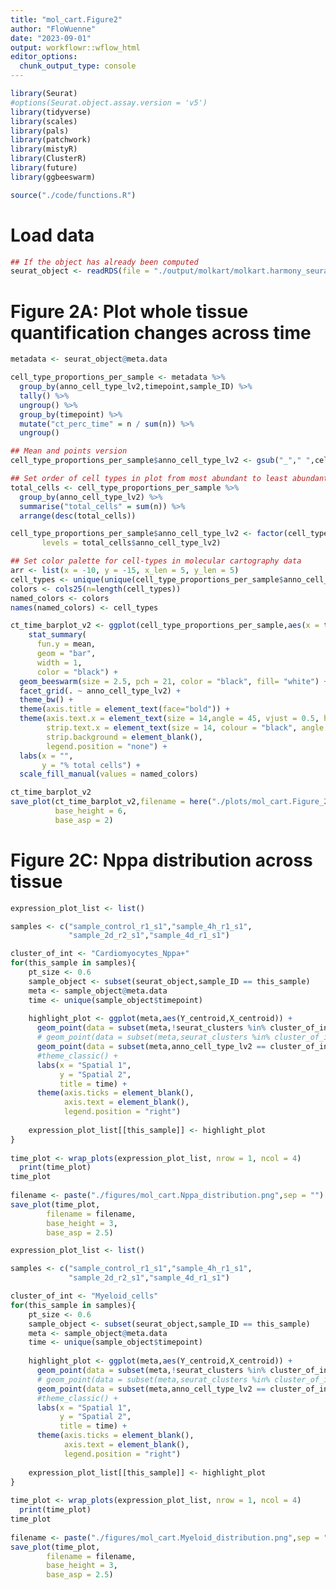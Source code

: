 ```yaml
---
title: "mol_cart.Figure2"
author: "FloWuenne"
date: "2023-09-01"
output: workflowr::wflow_html
editor_options:
  chunk_output_type: console
---
```


```r
library(Seurat)
#options(Seurat.object.assay.version = 'v5')
library(tidyverse)
library(scales)
library(pals)
library(patchwork)
library(mistyR)
library(ClusterR)
library(future)
library(ggbeeswarm)

source("./code/functions.R")
```

# Load data

```r
## If the object has already been computed
seurat_object <- readRDS(file = "./output/molkart/molkart.harmony_seurat_object.rds")
```

# Figure 2A:  Plot whole tissue quantification changes across time

```r
metadata <- seurat_object@meta.data

cell_type_proportions_per_sample <- metadata %>%
  group_by(anno_cell_type_lv2,timepoint,sample_ID) %>%
  tally() %>%
  ungroup() %>%
  group_by(timepoint) %>%
  mutate("ct_perc_time" = n / sum(n)) %>%
  ungroup()

## Mean and points version
cell_type_proportions_per_sample$anno_cell_type_lv2 <- gsub("_"," ",cell_type_proportions_per_sample$anno_cell_type_lv2)

## Set order of cell types in plot from most abundant to least abundant
total_cells <- cell_type_proportions_per_sample %>%
  group_by(anno_cell_type_lv2) %>%
  summarise("total_cells" = sum(n)) %>%
  arrange(desc(total_cells))

cell_type_proportions_per_sample$anno_cell_type_lv2 <- factor(cell_type_proportions_per_sample$anno_cell_type_lv2,
       levels = total_cells$anno_cell_type_lv2)

## Set color palette for cell-types in molecular cartography data
arr <- list(x = -10, y = -15, x_len = 5, y_len = 5)
cell_types <- unique(unique(cell_type_proportions_per_sample$anno_cell_type_lv2))
colors <- cols25(n=length(cell_types))
named_colors <- colors
names(named_colors) <- cell_types

ct_time_barplot_v2 <- ggplot(cell_type_proportions_per_sample,aes(x = timepoint,y = ct_perc_time, fill = anno_cell_type_lv2)) +
    stat_summary(
      fun.y = mean,
      geom = "bar",
      width = 1,
      color = "black") +
  geom_beeswarm(size = 2.5, pch = 21, color = "black", fill= "white") +
  facet_grid(. ~ anno_cell_type_lv2) +
  theme_bw() +
  theme(axis.title = element_text(face="bold")) +
  theme(axis.text.x = element_text(size = 14,angle = 45, vjust = 0.5, hjust=1),
        strip.text.x = element_text(size = 14, colour = "black", angle = 90, face = "bold"),
        strip.background = element_blank(),
        legend.position = "none") + 
  labs(x = "",
       y = "% total cells") +
  scale_fill_manual(values = named_colors)

ct_time_barplot_v2
save_plot(ct_time_barplot_v2,filename = here("./plots/mol_cart.Figure_2.ct_percentage.pdf"),
          base_height = 6,
          base_asp = 2)
```

<!-- # Figure 2B: Misty gains -->

<!-- ```{r} -->
<!-- misty.results <- collect_results("./data/results_cts_100.sqm") -->
<!-- ``` -->

<!-- ```{r} -->
<!-- gains <- misty.results$improvements %>% -->
<!--   subset(measure == "gain.R2") %>% -->
<!--   separate(sample, into = c("smpl","time","replicate","slide") , sep="_", remove = FALSE) -->

<!-- gains$time <- factor(gains$time, -->
<!--                      levels = c("control","4h","2d","4d")) -->

<!-- gains <- subset(gains,target %in% c("Cardiomyocytes.Nppa.","Myeloid.cells")) -->

<!-- gains$target <- gsub("\\."," ",gains$target) -->
<!-- gains$target <- factor(gains$target, -->
<!--                        levels = c("Cardiomyocytes Nppa ","Myeloid cells")) -->

<!-- gains_plot <-  ggplot(gains,aes(time,value, fill = time)) + -->
<!--   stat_summary( -->
<!--       fun.y = mean, -->
<!--       geom = "errorbar", -->
<!--       aes(ymax = ..y.., ymin = ..y..), -->
<!--       width = 0.6, -->
<!--       size = 1, -->
<!--       color = "black") + -->
<!--   geom_beeswarm(size = 3, pch = 21, color = "black", aes(fill = time)) + -->
<!--   theme(axis.text.x = element_text(angle = 45, hjust = 1)) + -->
<!--   labs(x = "Target", -->
<!--        y = "Gains R2") +  -->
<!--   facet_grid(.~ target) + -->
<!--   scale_fill_brewer(palette = "Dark2") + -->
<!--   theme(legend.position = "none") -->

<!-- gains_plot -->

<!-- save_plot(gains_plot,filename = here("./figures/mol_cart.Figure_2.misty_gains.pdf"), -->
<!--           base_height = 4.5, -->
<!--           base_asp = 2) -->
<!-- ``` -->


<!-- ```{r} -->
<!-- dbDisconnect(misty.results) -->
<!-- ``` -->


# Figure 2C: Nppa distribution across tissue

```r
expression_plot_list <- list()

samples <- c("sample_control_r1_s1","sample_4h_r1_s1",
             "sample_2d_r2_s1","sample_4d_r1_s1")

cluster_of_int <- "Cardiomyocytes_Nppa+"
for(this_sample in samples){
    pt_size <- 0.6
    sample_object <- subset(seurat_object,sample_ID == this_sample)
    meta <- sample_object@meta.data
    time <- unique(sample_object$timepoint)
    
    highlight_plot <- ggplot(meta,aes(Y_centroid,X_centroid)) +
      geom_point(data = subset(meta,!seurat_clusters %in% cluster_of_int),color = "darkgrey", size = pt_size) +
      # geom_point(data = subset(meta,seurat_clusters %in% cluster_of_int),aes(color = seurat_clusters), size = pt_size) +
      geom_point(data = subset(meta,anno_cell_type_lv2 == cluster_of_int),color = "#6A33C2", size = 1) +
      #theme_classic() +
      labs(x = "Spatial 1",
           y = "Spatial 2",
           title = time) +
      theme(axis.ticks = element_blank(),
            axis.text = element_blank(),
            legend.position = "right")
    
    expression_plot_list[[this_sample]] <- highlight_plot
}
  
time_plot <- wrap_plots(expression_plot_list, nrow = 1, ncol = 4)
  print(time_plot)
time_plot
  
filename <- paste("./figures/mol_cart.Nppa_distribution.png",sep = "")
save_plot(time_plot,
        filename = filename,
        base_height = 3,
        base_asp = 2.5)
```

```r
expression_plot_list <- list()

samples <- c("sample_control_r1_s1","sample_4h_r1_s1",
             "sample_2d_r2_s1","sample_4d_r1_s1")

cluster_of_int <- "Myeloid_cells"
for(this_sample in samples){
    pt_size <- 0.6
    sample_object <- subset(seurat_object,sample_ID == this_sample)
    meta <- sample_object@meta.data
    time <- unique(sample_object$timepoint)
    
    highlight_plot <- ggplot(meta,aes(Y_centroid,X_centroid)) +
      geom_point(data = subset(meta,!seurat_clusters %in% cluster_of_int),color = "darkgrey", size = pt_size) +
      # geom_point(data = subset(meta,seurat_clusters %in% cluster_of_int),aes(color = seurat_clusters), size = pt_size) +
      geom_point(data = subset(meta,anno_cell_type_lv2 == cluster_of_int),color = "#565656", size = 1) +
      #theme_classic() +
      labs(x = "Spatial 1",
           y = "Spatial 2",
           title = time) +
      theme(axis.ticks = element_blank(),
            axis.text = element_blank(),
            legend.position = "right")
    
    expression_plot_list[[this_sample]] <- highlight_plot
}
  
time_plot <- wrap_plots(expression_plot_list, nrow = 1, ncol = 4)
  print(time_plot)
time_plot
  
filename <- paste("./figures/mol_cart.Myeloid_distribution.png",sep = "")
save_plot(time_plot,
        filename = filename,
        base_height = 3,
        base_asp = 2.5)
```

